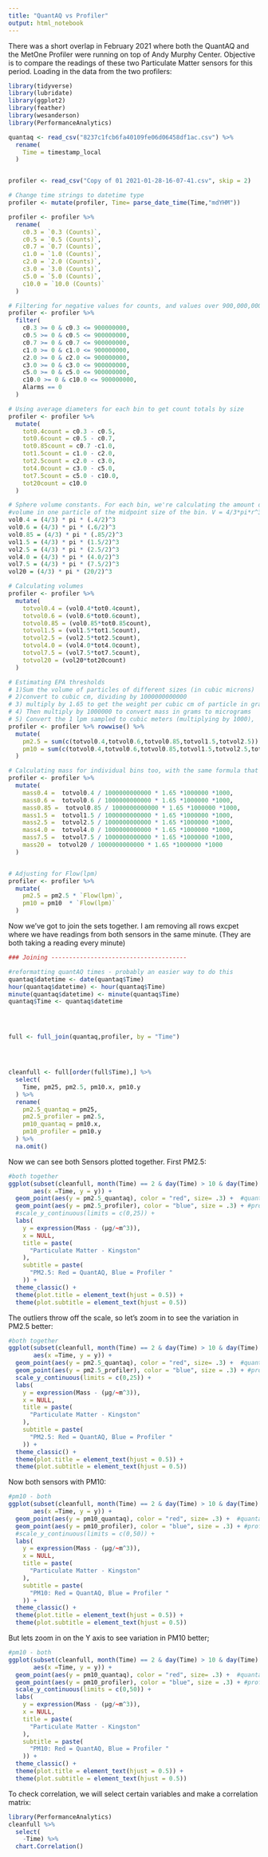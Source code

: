 ```yaml
---
title: "QuantAQ vs Profiler"
output: html_notebook
---
```


There was a short overlap in February 2021 where both the QuantAQ and the MetOne Profiler were running on top of Andy Murphy Center.
Objective is to compare the readings of these two Particulate Matter sensors for this period.
Loading in the data from the two profilers:
```r
library(tidyverse)
library(lubridate)
library(ggplot2)
library(feather)
library(wesanderson)
library(PerformanceAnalytics)

quantaq <- read_csv("8237c1fcb6fa40109fe06d06458df1ac.csv") %>%
  rename(
    Time = timestamp_local
  )


profiler <- read_csv("Copy of 01 2021-01-28-16-07-41.csv", skip = 2)

# Change time strings to datetime type
profiler <- mutate(profiler, Time= parse_date_time(Time,"mdYHM"))

profiler <- profiler %>%
  rename(
    c0.3 = `0.3 (Counts)`,
    c0.5 = `0.5 (Counts)`,
    c0.7 = `0.7 (Counts)`,
    c1.0 = `1.0 (Counts)`,
    c2.0 = `2.0 (Counts)`,
    c3.0 = `3.0 (Counts)`,
    c5.0 = `5.0 (Counts)`,
    c10.0 = `10.0 (Counts)`
  )

# Filtering for negative values for counts, and values over 900,000,000
profiler <- profiler %>% 
  filter(
    c0.3 >= 0 & c0.3 <= 900000000,
    c0.5 >= 0 & c0.5 <= 900000000,
    c0.7 >= 0 & c0.7 <= 900000000,
    c1.0 >= 0 & c1.0 <= 900000000,
    c2.0 >= 0 & c2.0 <= 900000000,
    c3.0 >= 0 & c3.0 <= 900000000,
    c5.0 >= 0 & c5.0 <= 900000000,
    c10.0 >= 0 & c10.0 <= 900000000,
    Alarms == 0
  )

# Using average diameters for each bin to get count totals by size
profiler <- profiler %>%
  mutate(
    tot0.4count = c0.3 - c0.5, 
    tot0.6count = c0.5 - c0.7,
    tot0.85count = c0.7 -c1.0, 
    tot1.5count = c1.0 - c2.0, 
    tot2.5count = c2.0 - c3.0, 
    tot4.0count = c3.0 - c5.0, 
    tot7.5count = c5.0 - c10.0,
    tot20count = c10.0
  )

# Sphere volume constants. For each bin, we're calculating the amount of 
#volume in one particle of the midpoint size of the bin. V = 4/3*pi*r^3
vol0.4 = (4/3) * pi * (.4/2)^3
vol0.6 = (4/3) * pi * (.6/2)^3
vol0.85 = (4/3) * pi * (.85/2)^3
vol1.5 = (4/3) * pi * (1.5/2)^3
vol2.5 = (4/3) * pi * (2.5/2)^3
vol4.0 = (4/3) * pi * (4.0/2)^3
vol7.5 = (4/3) * pi * (7.5/2)^3
vol20 = (4/3) * pi * (20/2)^3

# Calculating volumes
profiler <- profiler %>%
  mutate(
    totvol0.4 = (vol0.4*tot0.4count),
    totvol0.6 = (vol0.6*tot0.6count),
    totvol0.85 = (vol0.85*tot0.85count),
    totvol1.5 = (vol1.5*tot1.5count),
    totvol2.5 = (vol2.5*tot2.5count),
    totvol4.0 = (vol4.0*tot4.0count),
    totvol7.5 = (vol7.5*tot7.5count),
    totvol20 = (vol20*tot20count)
  )

# Estimating EPA thresholds
# 1)Sum the volume of particles of different sizes (in cubic microns) 
# 2)convert to cubic cm, dividing by 1000000000000
# 3) multiply by 1.65 to get the weight per cubic cm of particle in grams. 
# 4) Then multiply by 1000000 to convert mass in grams to micrograms
# 5) Convert the 1 lpm sampled to cubic meters (multiplying by 1000),
profiler <- profiler %>% rowwise() %>%
  mutate(
    pm2.5 = sum(c(totvol0.4,totvol0.6,totvol0.85,totvol1.5,totvol2.5)) / 1000000000000 * 1.65 *1000000 *1000,
    pm10 = sum(c(totvol0.4,totvol0.6,totvol0.85,totvol1.5,totvol2.5,totvol4.0,totvol7.5)) / 1000000000000 * 1.65 *1000000 *1000
  )

# Calculating mass for individual bins too, with the same formula that we used for PM2.5 and PM10
profiler <- profiler %>%
  mutate(
    mass0.4 =  totvol0.4 / 1000000000000 * 1.65 *1000000 *1000,
    mass0.6 =  totvol0.6 / 1000000000000 * 1.65 *1000000 *1000,
    mass0.85 =  totvol0.85 / 1000000000000 * 1.65 *1000000 *1000,
    mass1.5 =  totvol1.5 / 1000000000000 * 1.65 *1000000 *1000,
    mass2.5 =  totvol2.5 / 1000000000000 * 1.65 *1000000 *1000,
    mass4.0 =  totvol4.0 / 1000000000000 * 1.65 *1000000 *1000,
    mass7.5 =  totvol7.5 / 1000000000000 * 1.65 *1000000 *1000,
    mass20 =  totvol20 / 1000000000000 * 1.65 *1000000 *1000
  )


# Adjusting for Flow(lpm)
profiler <- profiler %>% 
  mutate(
    pm2.5 = pm2.5 * `Flow(lpm)`,
    pm10 = pm10  * `Flow(lpm)`
  )
```

Now we've got to join the sets together. I am removing all rows excpet where we have readings from both sensors in the same minute. (They are both taking a reading every minute)

```r

### Joining --------------------------------------

#reformatting quantAQ times - probably an easier way to do this
quantaq$datetime <- date(quantaq$Time)
hour(quantaq$datetime) <- hour(quantaq$Time)
minute(quantaq$datetime) <- minute(quantaq$Time)
quantaq$Time <- quantaq$datetime




full <- full_join(quantaq,profiler, by = "Time") 




cleanfull <- full[order(full$Time),] %>%
  select(
    Time, pm25, pm2.5, pm10.x, pm10.y
  ) %>%
  rename(
    pm2.5_quantaq = pm25,
    pm2.5_profiler = pm2.5,
    pm10_quantaq = pm10.x,
    pm10_profiler = pm10.y
  ) %>%
  na.omit()

```

Now we can see both Sensors plotted together. First PM2.5:

```r

#both together
ggplot(subset(cleanfull, month(Time) == 2 & day(Time) > 10 & day(Time) < 20),
       aes(x =Time, y = y)) +
  geom_point(aes(y = pm2.5_quantaq), color = "red", size= .3) +  #quantaq
  geom_point(aes(y = pm2.5_profiler), color = "blue", size = .3) + #profiler
  #scale_y_continuous(limits = c(0,25)) +
  labs(
    y = expression(Mass - (μg/~m^3)),
    x = NULL,
    title = paste(
      "Particulate Matter - Kingston"
    ),
    subtitle = paste(
      "PM2.5: Red = QuantAQ, Blue = Profiler "
    )) +
  theme_classic() +
  theme(plot.title = element_text(hjust = 0.5)) +
  theme(plot.subtitle = element_text(hjust = 0.5))
```
The outliers throw off the scale, so let's zoom in to see the variation in PM2.5 better:

```r

#both together
ggplot(subset(cleanfull, month(Time) == 2 & day(Time) > 10 & day(Time) < 20),
       aes(x =Time, y = y)) +
  geom_point(aes(y = pm2.5_quantaq), color = "red", size= .3) +  #quantaq
  geom_point(aes(y = pm2.5_profiler), color = "blue", size = .3) + #profiler
  scale_y_continuous(limits = c(0,25)) +
  labs(
    y = expression(Mass - (μg/~m^3)),
    x = NULL,
    title = paste(
      "Particulate Matter - Kingston"
    ),
    subtitle = paste(
      "PM2.5: Red = QuantAQ, Blue = Profiler "
    )) +
  theme_classic() +
  theme(plot.title = element_text(hjust = 0.5)) +
  theme(plot.subtitle = element_text(hjust = 0.5))
```




Now both sensors with PM10:

```r
#pm10 - both
ggplot(subset(cleanfull, month(Time) == 2 & day(Time) > 10 & day(Time) < 20),
       aes(x =Time, y = y)) +
  geom_point(aes(y = pm10_quantaq), color = "red", size= .3) +  #quantaq
  geom_point(aes(y = pm10_profiler), color = "blue", size = .3) + #profiler
  #scale_y_continuous(limits = c(0,50)) +
  labs(
    y = expression(Mass - (μg/~m^3)),
    x = NULL,
    title = paste(
      "Particulate Matter - Kingston"
    ),
    subtitle = paste(
      "PM10: Red = QuantAQ, Blue = Profiler "
    )) +
  theme_classic() +
  theme(plot.title = element_text(hjust = 0.5)) +
  theme(plot.subtitle = element_text(hjust = 0.5))

```

But lets zoom in on the Y axis to see variation in PM10 better;

```r
#pm10 - both
ggplot(subset(cleanfull, month(Time) == 2 & day(Time) > 10 & day(Time) < 20),
       aes(x =Time, y = y)) +
  geom_point(aes(y = pm10_quantaq), color = "red", size= .3) +  #quantaq
  geom_point(aes(y = pm10_profiler), color = "blue", size = .3) + #profiler
  scale_y_continuous(limits = c(0,50)) +
  labs(
    y = expression(Mass - (μg/~m^3)),
    x = NULL,
    title = paste(
      "Particulate Matter - Kingston"
    ),
    subtitle = paste(
      "PM10: Red = QuantAQ, Blue = Profiler "
    )) +
  theme_classic() +
  theme(plot.title = element_text(hjust = 0.5)) +
  theme(plot.subtitle = element_text(hjust = 0.5))


```

To check correlation, we will select certain variables and make a correlation matrix:

```r

library(PerformanceAnalytics)
cleanfull %>%
  select(
    -Time) %>%
  chart.Correlation()
```



